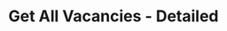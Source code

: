 ---
title: "Get All Vacancies - Detailed"
openapi: "GET /{recruiting_customer_id}/vacancies/detailed"
sidebarTitle: "Get All Vacancies - Detailed"
---